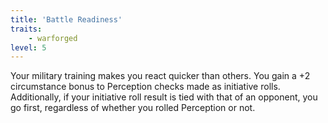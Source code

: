 ```yaml
---
title: 'Battle Readiness'
traits:
    - warforged
level: 5
---
```


Your military training makes you react quicker than others. You gain a +2 circumstance bonus to Perception checks made as initiative rolls. Additionally, if your initiative roll result is tied with that of an opponent, you go first, regardless of whether you rolled Perception or not.
